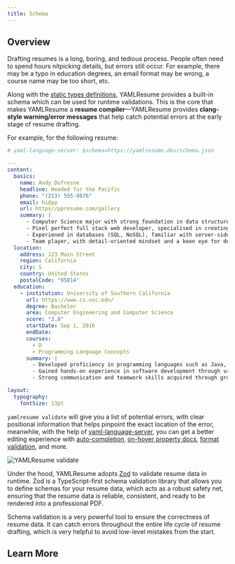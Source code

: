 ```yaml
---
title: Schema
---
```


## Overview

Drafting resumes is a long, boring, and tedious process. People often need to
spend hours nitpicking details, but errors still occur. For example, there may
be a typo in education degrees, an email format may be wrong, a course name may
be too short, etc.

Along with the [static types definitions](/docs/compiler/types), YAMLResume
provides a built-in schema which can be used for runtime validations. This is
the core that makes YAMLResume a **resume compiler**—YAMLResume provides
**clang-style warning/error messages** that help catch potential errors at the
early stage of resume drafting.

For example, for the following resume:

```yml
# yaml-language-server: $schema=https://yamlresume.dev/schema.json

---
content:
  basics:
    name: Andy Dufresne
    headline: Headed for the Pacific
    phone: "(213) 555-9876"
    email: hi@pp
    url: https//ppresume.com/gallery
    summary: |
      - Computer Science major with strong foundation in data structures, algorithms, and software development
      - Pixel perfect full stack web developer, specialised in creating high-quality, visually appealing websites
      - Experiened in databases (SQL, NoSQL), familiar with server-side technologies (Node.js, Express, etc.)
      - Team player, with detail-oriented mindset and a keen eye for design and user experiences
  location:
    address: 123 Main Street
    region: California
    city: S
    country: United States
    postalCode: "95814"
  education:
    - institution: University of Southern California
      url: https://www.cs.usc.edu/
      degree: Bachelor
      area: Computer Engineering and Computer Science
      score: "3.8"
      startDate: Sep 1, 2016
      endDate:
      courses:
        - D
        - Programming Language Concepts
      summary: |
        - Developed proficiency in programming languages such as Java, C++, and Python
        - Gained hands-on experience in software development through various projects and assignments
        - Strong communication and teamwork skills acquired through group projects and presentations

layout:
  typography:
    fontSize: 13pt
```

`yamlresume validate` will give you a list of potential errors, with clear
positional information that helps pinpoint the exact location of the error,
meanwhile, with the help of
[yaml-language-server](https://github.com/redhat-developer/yaml-language-server),
you can get a better editing experience with
[auto-completion](/docs/compiler/schema/json#auto-completion), [on-hover property
docs](/docs/compiler/schema/json#property-docs), [format
validation](/docs/compiler/schema/json#format-validation), and more.

![YAMLResume validate](./static/images/yamlresume-validate.webp)

Under the hood, YAMLResume adopts [Zod](https://zod.dev) to validate resume data
in runtime. Zod is a TypeScript-first schema validation library that allows you
to define schemas for your resume data, which acts as a robust safety net,
ensuring that the resume data is reliable, consistent, and ready to be rendered
into a professional PDF.

Schema validation is a very powerful tool to ensure the correctness of resume
data. It can catch errors throughout the entire life cycle of resume drafting,
which is very helpful to avoid low-level mistakes from the start.

## Learn More

<Cards>
  <Card
    description="JSON Schema validation"
    href="/docs/compiler/schema/json"
    title="JSON Schema"
  />
  <Card
    description="Zod schema validation"
    href="/docs/compiler/schema/zod"
    title="Zod Schema"
  />
  <Card
    description="YAMLResume CLI validate command"
    href="/docs/cli#validate"
    title="Validate"
  />
</Cards>

